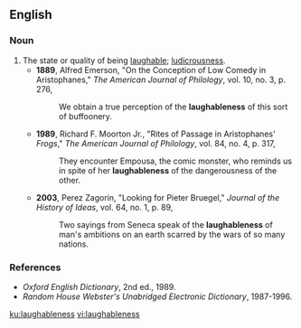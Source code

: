 ==English==

===Noun===
{{en-noun|-}}
#The state or quality of being [[laughable]]; [[ludicrousness]].
#*'''1889''', Alfred Emerson, "On the Conception of Low Comedy in Aristophanes," ''The American Journal of Philology'', vol. 10, no. 3, p. 276,
#*:We obtain a true perception of the '''laughableness''' of this sort of buffoonery.
#*'''1989''', Richard F. Moorton Jr., "Rites of Passage in Aristophanes' ''Frogs''," ''The American Journal of Philology'', vol. 84, no. 4, p. 317,
#*:They encounter Empousa, the comic monster, who reminds us in spite of her '''laughableness''' of the dangerousness of the other.
#*'''2003''', Perez Zagorin, "Looking for Pieter Bruegel," ''Journal of the History of Ideas'', vol. 64, no. 1, p. 89,
#*:Two sayings from Seneca speak of the '''laughableness''' of man's ambitions on an earth scarred by the wars of so many nations.

===References===
*''Oxford English Dictionary'', 2nd ed., 1989.
*''Random House Webster's Unabridged Electronic Dictionary'', 1987-1996.

[[ku:laughableness]]
[[vi:laughableness]]